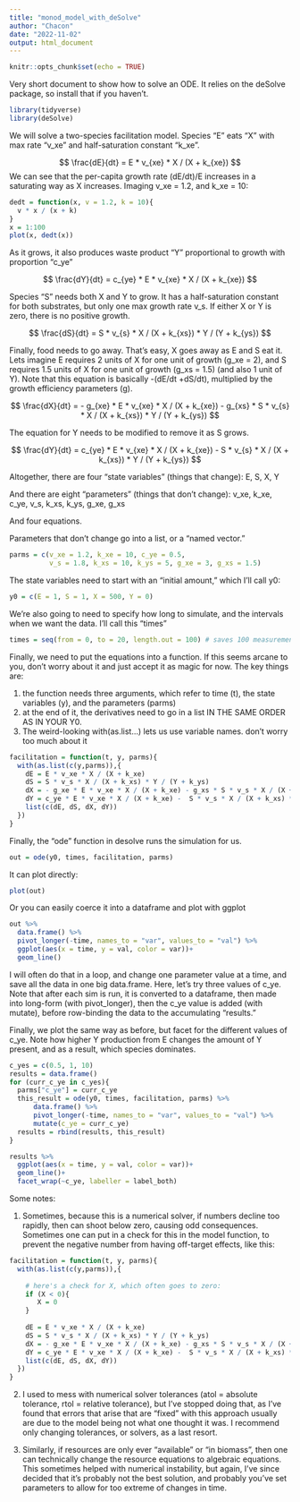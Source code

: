 ```yaml
---
title: "monod_model_with_deSolve"
author: "Chacon"
date: "2022-11-02"
output: html_document
---
```


```r
knitr::opts_chunk$set(echo = TRUE)
```

Very short document to show how to solve an ODE. It relies on the deSolve package,
so install that if you haven't.

```r
library(tidyverse)
library(deSolve)
```

We will solve a two-species facilitation model. Species "E" eats "X" with max rate "v_xe" and half-saturation constant "k_xe".

$$
\frac{dE}{dt} = E * v_{xe} * X / (X + k_{xe})
$$
We can see that the per-capita growth rate (dE/dt)/E increases in a saturating way as X increases. Imaging v_xe = 1.2, and k_xe =  10:

```r
dedt = function(x, v = 1.2, k = 10){
  v * x / (x + k)
}
x = 1:100
plot(x, dedt(x))

```

As it grows, it also produces waste product "Y" proportional to growth with proportion "c_ye"

$$
\frac{dY}{dt} = c_{ye} * E * v_{xe} * X / (X + k_{xe})
$$

Species "S" needs both X and Y to grow. It has a half-saturation constant for both substrates, but only one max growth rate v_s. If either X or Y is zero, there is no positive growth. 

$$
\frac{dS}{dt} = S * v_{s} * X / (X + k_{xs}) * Y / (Y + k_{ys})
$$

Finally, food needs to go away. That's easy, X goes away as E and S eat it. Lets imagine E requires 2 units of X for one unit of growth (g_xe = 2), and S requires 1.5 units of X for one unit of growth (g_xs = 1.5) (and also 1 unit of Y). Note that this equation is basically -(dE/dt +dS/dt), multiplied by the growth efficiency parameters (g). 

$$
\frac{dX}{dt} = - g_{xe} * E * v_{xe} * X / (X + k_{xe}) - g_{xs} * S * v_{s} * X / (X + k_{xs}) * Y / (Y + k_{ys})
$$

The equation for Y needs to be modified to remove it as S grows.

$$
\frac{dY}{dt} = c_{ye} * E * v_{xe} * X / (X + k_{xe}) - S * v_{s} * X / (X + k_{xs}) * Y / (Y + k_{ys})
$$

Altogether, there are four "state variables" (things that change): E, S, X, Y

And there are eight "parameters" (things that don't change): v_xe, k_xe, c_ye, v_s, k_xs, k_ys, g_xe, g_xs

And four equations.

Parameters that don't change go into a list, or a "named vector."

```r
parms = c(v_xe = 1.2, k_xe = 10, c_ye = 0.5,
          v_s = 1.8, k_xs = 10, k_ys = 5, g_xe = 3, g_xs = 1.5)
```

The state variables need to start with an "initial amount," which I'll call y0:
```r
y0 = c(E = 1, S = 1, X = 500, Y = 0)
```

We're also going to need to specify how long to simulate, and the intervals when we want the data. I'll call this "times"
```r
times = seq(from = 0, to = 20, length.out = 100) # saves 100 measurements
```

Finally, we need to put the equations into a function. If this seems arcane to you, don't worry about it and just accept it as magic for now. The key things are:

1. the function needs three arguments, which refer to time (t), the state variables (y), and the parameters (parms)
2. at the end of it, the derivatives need to go in a list IN THE SAME ORDER AS IN YOUR Y0.
3. The weird-looking with(as.list...) lets us use variable names. don't worry too much about it

```r

facilitation = function(t, y, parms){
  with(as.list(c(y,parms)),{
    dE = E * v_xe * X / (X + k_xe)
    dS = S * v_s * X / (X + k_xs) * Y / (Y + k_ys)
    dX = - g_xe * E * v_xe * X / (X + k_xe) - g_xs * S * v_s * X / (X + k_xs) * Y / (Y + k_ys)
    dY = c_ye * E * v_xe * X / (X + k_xe) -  S * v_s * X / (X + k_xs) * Y / (Y + k_ys)
    list(c(dE, dS, dX, dY))
  })
}
```

Finally, the "ode" function in desolve runs the simulation for us.

```r

out = ode(y0, times, facilitation, parms)

```

It can plot directly:

```r
plot(out)
```

Or you can easily coerce it into a dataframe and plot with ggplot

```r

out %>%
  data.frame() %>%
  pivot_longer(-time, names_to = "var", values_to = "val") %>%
  ggplot(aes(x = time, y = val, color = var))+
  geom_line()

```

I will often do that in a loop, and change one parameter value at a time, and save all the data in one big data.frame. Here, let's try three values of c_ye. Note that after each sim is run, it is converted to a dataframe, then made into long-form (with pivot_longer), then the c_ye value is added (with mutate), before row-binding the data to the accumulating "results."

Finally, we plot the same way as before, but facet for the different values of c_ye. Note how higher Y production from E changes the amount of Y present, and as a result, which species dominates.

```r
c_yes = c(0.5, 1, 10)
results = data.frame()
for (curr_c_ye in c_yes){
  parms["c_ye"] = curr_c_ye
  this_result = ode(y0, times, facilitation, parms) %>%
      data.frame() %>%
      pivot_longer(-time, names_to = "var", values_to = "val") %>%
      mutate(c_ye = curr_c_ye)
  results = rbind(results, this_result)
}

results %>%
  ggplot(aes(x = time, y = val, color = var))+
  geom_line()+
  facet_wrap(~c_ye, labeller = label_both)
```

Some notes:

1. Sometimes, because this is a numerical solver, if numbers decline too rapidly, then can shoot below zero, causing odd consequences. Sometimes one can put in a check for this in the model function, to prevent the negative number from having off-target effects, like this:


```r

facilitation = function(t, y, parms){
  with(as.list(c(y,parms)),{
    
    # here's a check for X, which often goes to zero:
    if (X < 0){
       X = 0
    }
    
    dE = E * v_xe * X / (X + k_xe)
    dS = S * v_s * X / (X + k_xs) * Y / (Y + k_ys)
    dX = - g_xe * E * v_xe * X / (X + k_xe) - g_xs * S * v_s * X / (X + k_xs) * Y / (Y + k_ys)
    dY = c_ye * E * v_xe * X / (X + k_xe) -  S * v_s * X / (X + k_xs) * Y / (Y + k_ys)
    list(c(dE, dS, dX, dY))
  })
}
```

2. I used to mess with numerical solver tolerances (atol = absolute tolerance, rtol = relative tolerance), but I've stopped doing that, as I've found that errors that arise that are "fixed" with this approach usually are due to the model being not what one thought it was. I recommend only changing tolerances, or solvers, as a last resort. 

3. Similarly, if resources are only ever "available" or "in biomass", then one can technically change the resource equations to algebraic equations. This sometimes helped with numerical instability, but again, I've since decided that it's probably not the best solution, and probably you've set parameters to allow for too extreme of changes in time. 